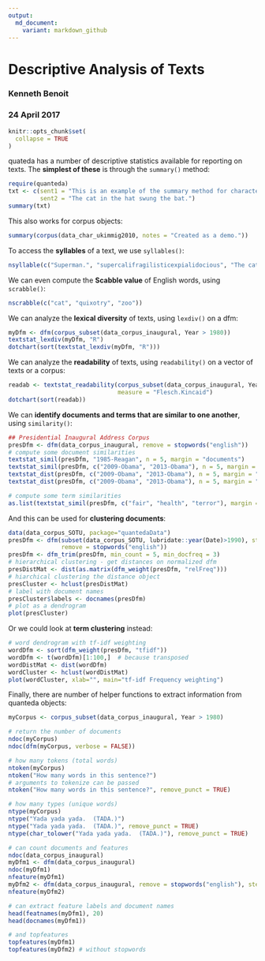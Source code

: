 ```yaml
---
output:
  md_document:
    variant: markdown_github
---
```


# Descriptive Analysis of Texts

### Kenneth Benoit
### 24 April 2017

```r
knitr::opts_chunk$set(
  collapse = TRUE
)
```
quateda has a number of descriptive statistics available for reporting on texts.  The **simplest of these** is through the `summary()` method:
```r
require(quanteda)
txt <- c(sent1 = "This is an example of the summary method for character objects.",
         sent2 = "The cat in the hat swung the bat.")
summary(txt)
```

This also works for corpus objects:
```r
summary(corpus(data_char_ukimmig2010, notes = "Created as a demo."))
```

To access the **syllables** of a text, we use `syllables()`:
```r
nsyllable(c("Superman.", "supercalifragilisticexpialidocious", "The cat in the hat."))
```

We can even compute the **Scabble value** of English words, using `scrabble()`:
```r
nscrabble(c("cat", "quixotry", "zoo"))
```

We can analyze the **lexical diversity** of texts, using `lexdiv()` on a dfm:
```r
myDfm <- dfm(corpus_subset(data_corpus_inaugural, Year > 1980))
textstat_lexdiv(myDfm, "R")
dotchart(sort(textstat_lexdiv(myDfm, "R")))
```

We can analyze the **readability** of texts, using `readability()` on a vector of texts or a corpus:
```r
readab <- textstat_readability(corpus_subset(data_corpus_inaugural, Year > 1980), 
                               measure = "Flesch.Kincaid")
dotchart(sort(readab))
```

We can **identify documents and terms that are similar to one another**, using `similarity()`:
```r
## Presidential Inaugural Address Corpus
presDfm <- dfm(data_corpus_inaugural, remove = stopwords("english"))
# compute some document similarities
textstat_simil(presDfm, "1985-Reagan", n = 5, margin = "documents")
textstat_simil(presDfm, c("2009-Obama", "2013-Obama"), n = 5, margin = "documents", method = "cosine")
textstat_dist(presDfm, c("2009-Obama", "2013-Obama"), n = 5, margin = "documents", method = "canberra")
textstat_dist(presDfm, c("2009-Obama", "2013-Obama"), n = 5, margin = "documents", method = "eJaccard")

# compute some term similarities
as.list(textstat_simil(presDfm, c("fair", "health", "terror"), margin = "features", method = "cosine", n = 8))
```

And this can be used for **clustering documents**:
```r
data(data_corpus_SOTU, package="quantedaData")
presDfm <- dfm(subset(data_corpus_SOTU, lubridate::year(Date)>1990), stem = TRUE,
               remove = stopwords("english"))
presDfm <- dfm_trim(presDfm, min_count = 5, min_docfreq = 3)
# hierarchical clustering - get distances on normalized dfm
presDistMat <- dist(as.matrix(dfm_weight(presDfm, "relFreq")))
# hiarchical clustering the distance object
presCluster <- hclust(presDistMat)
# label with document names
presCluster$labels <- docnames(presDfm)
# plot as a dendrogram
plot(presCluster)
```

Or we could look at **term clustering** instead:
```r
# word dendrogram with tf-idf weighting
wordDfm <- sort(dfm_weight(presDfm, "tfidf"))
wordDfm <- t(wordDfm)[1:100,]  # because transposed
wordDistMat <- dist(wordDfm)
wordCluster <- hclust(wordDistMat)
plot(wordCluster, xlab="", main="tf-idf Frequency weighting")
```

Finally, there are number of helper functions to extract information from quanteda objects:
```r
myCorpus <- corpus_subset(data_corpus_inaugural, Year > 1980)

# return the number of documents
ndoc(myCorpus)           
ndoc(dfm(myCorpus, verbose = FALSE))

# how many tokens (total words)
ntoken(myCorpus)
ntoken("How many words in this sentence?")
# arguments to tokenize can be passed 
ntoken("How many words in this sentence?", remove_punct = TRUE)

# how many types (unique words)
ntype(myCorpus)
ntype("Yada yada yada.  (TADA.)")
ntype("Yada yada yada.  (TADA.)", remove_punct = TRUE)
ntype(char_tolower("Yada yada yada.  (TADA.)"), remove_punct = TRUE)

# can count documents and features
ndoc(data_corpus_inaugural)
myDfm1 <- dfm(data_corpus_inaugural)
ndoc(myDfm1)
nfeature(myDfm1)
myDfm2 <- dfm(data_corpus_inaugural, remove = stopwords("english"), stem = TRUE)
nfeature(myDfm2)

# can extract feature labels and document names
head(featnames(myDfm1), 20)
head(docnames(myDfm1))

# and topfeatures
topfeatures(myDfm1)
topfeatures(myDfm2) # without stopwords
```





